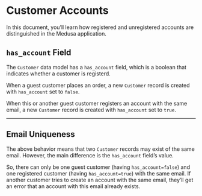 # Customer Accounts

In this document, you’ll learn how registered and unregistered accounts are distinguished in the Medusa application.

## `has_account` Field

The `Customer` data model has a `has_account` field, which is a boolean that indicates whether a customer is registerd.

When a guest customer places an order, a new `Customer` record is created with `has_account` set to `false`.

When this or another guest customer registers an account with the same email, a new `Customer` record is created with `has_account` set to `true`.

---

## Email Uniqueness

The above behavior means that two `Customer` records may exist of the same email. However, the main difference is the `has_account` field’s value.

So, there can only be one guest customer (having `has_account=false`) and one registered customer (having `has_account=true`) with the same email. If another customer tries to create an account with the same email, they’ll get an error that an account with this email already exists.
